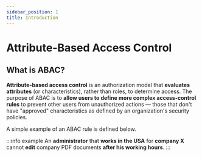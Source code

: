 ```yaml
---
sidebar_position: 1
title: Introduction
---
```


# Attribute-Based Access Control

## What is ABAC?

**Attribute-based access control** is an authorization model that **evaluates attributes** (or characteristics),
rather than roles, to determine access. The purpose of ABAC is to **allow users to define more complex access-control rules**
to prevent other users from unauthorized actions — those that don't have "approved" characteristics as defined by an
organization's security policies.

A simple example of an ABAC rule is defined below.

:::info example
An **administrator** that **works in the USA** for **company X** cannot **edit** company PDF documents **after his working hours**.
:::
